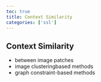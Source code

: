 ```yaml
---
toc: true
title: Context Similarity
categories: ['ssl']
---
```


## Context Similarity
- between image patches 
- image clusteringbased methods 
- graph constraint-based methods



